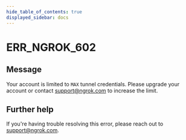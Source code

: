 ```yaml
---
hide_table_of_contents: true
displayed_sidebar: docs
---
```



# ERR_NGROK_602

## Message

Your account is limited to `MAX` tunnel credentials. Please upgrade your account or contact support@ngrok.com to increase the limit.

<ErrorDetails error="err_ngrok_602" />

## Further help

If you're having trouble resolving this error, please reach out to [support@ngrok.com](mailto:support@ngrok.com?subject=Help%20with%20ERR_NGROK_602).
